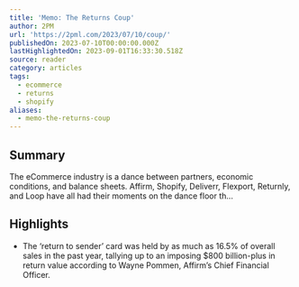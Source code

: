 ```yaml
---
title: 'Memo: The Returns Coup'
author: 2PM
url: 'https://2pml.com/2023/07/10/coup/'
publishedOn: 2023-07-10T00:00:00.000Z
lastHighlightedOn: 2023-09-01T16:33:30.518Z
source: reader
category: articles
tags:
  - ecommerce
  - returns
  - shopify
aliases:
  - memo-the-returns-coup
---
```

## Summary

The eCommerce industry is a dance between partners, economic conditions, and balance sheets. Affirm, Shopify, Deliverr, Flexport, Returnly, and Loop have all had their moments on the dance floor th…

## Highlights
- The ‘return to sender’ card was held by as much as 16.5% of overall sales in the past year, tallying up to an imposing $800 billion-plus in return value according to Wayne Pommen, Affirm’s Chief Financial Officer.
